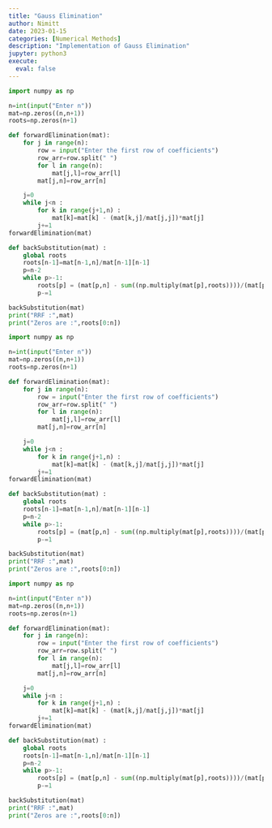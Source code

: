 ```yaml
---
title: "Gauss Elimination"
author: Nimitt
date: 2023-01-15
categories: [Numerical Methods]
description: "Implementation of Gauss Elimination"
jupyter: python3
execute:
  eval: false  
---
```


```python
import numpy as np

n=int(input("Enter n"))
mat=np.zeros((n,n+1))
roots=np.zeros(n+1)

def forwardElimination(mat):
    for j in range(n):
        row = input("Enter the first row of coefficients")
        row_arr=row.split(" ")
        for l in range(n):
            mat[j,l]=row_arr[l]
        mat[j,n]=row_arr[n]

    j=0
    while j<n :
        for k in range(j+1,n) :
            mat[k]=mat[k] - (mat[k,j]/mat[j,j])*mat[j]
        j+=1
forwardElimination(mat)

def backSubstitution(mat) : 
    global roots
    roots[n-1]=mat[n-1,n]/mat[n-1][n-1]
    p=n-2
    while p>-1:
        roots[p] = (mat[p,n] - sum((np.multiply(mat[p],roots))))/(mat[p,p])
        p-=1

backSubstitution(mat)
print("RRF :",mat)
print("Zeros are :",roots[0:n])
```

```python
import numpy as np

n=int(input("Enter n"))
mat=np.zeros((n,n+1))
roots=np.zeros(n+1)

def forwardElimination(mat):
    for j in range(n):
        row = input("Enter the first row of coefficients")
        row_arr=row.split(" ")
        for l in range(n):
            mat[j,l]=row_arr[l]
        mat[j,n]=row_arr[n]

    j=0
    while j<n :
        for k in range(j+1,n) :
            mat[k]=mat[k] - (mat[k,j]/mat[j,j])*mat[j]
        j+=1
forwardElimination(mat)

def backSubstitution(mat) : 
    global roots
    roots[n-1]=mat[n-1,n]/mat[n-1][n-1]
    p=n-2
    while p>-1:
        roots[p] = (mat[p,n] - sum((np.multiply(mat[p],roots))))/(mat[p,p])
        p-=1

backSubstitution(mat)
print("RRF :",mat)
print("Zeros are :",roots[0:n])
```

```python
import numpy as np

n=int(input("Enter n"))
mat=np.zeros((n,n+1))
roots=np.zeros(n+1)

def forwardElimination(mat):
    for j in range(n):
        row = input("Enter the first row of coefficients")
        row_arr=row.split(" ")
        for l in range(n):
            mat[j,l]=row_arr[l]
        mat[j,n]=row_arr[n]

    j=0
    while j<n :
        for k in range(j+1,n) :
            mat[k]=mat[k] - (mat[k,j]/mat[j,j])*mat[j]
        j+=1
forwardElimination(mat)

def backSubstitution(mat) : 
    global roots
    roots[n-1]=mat[n-1,n]/mat[n-1][n-1]
    p=n-2
    while p>-1:
        roots[p] = (mat[p,n] - sum((np.multiply(mat[p],roots))))/(mat[p,p])
        p-=1

backSubstitution(mat)
print("RRF :",mat)
print("Zeros are :",roots[0:n])
```

